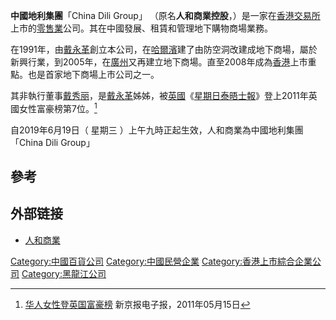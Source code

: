 {{Multiple issues|
{{Advert|time=2022-01-25T17:00:44+00:00}}
{{Tone|time=2022-01-25T17:00:44+00:00}}
}}
'''中國地利集團'''「China Dili Group」 （原名'''人和商業控股'''，{{sehk|1387}}）是一家在[[香港交易所|香港交易所]]上市的[[零售業|零售業]]公司。其在中國發展、租賃和管理地下購物商場業務。

在1991年，由[[戴永革|戴永革]]創立本公司，在[[哈爾濱|哈爾濱]]建了由防空洞改建成地下商場，屬於新興行業，到2005年，在[[廣州|廣州]]又再建立地下商場。直至2008年成為[[香港|香港]]上市重點。也是首家地下商場上市公司之一。

其非執行董事[[戴秀丽|戴秀丽]]，是[[戴永革|戴永革]]姊姊，被[[英國|英國]]《[[星期日泰晤士報|星期日泰晤士報]]》登上2011年英國女性富豪榜第7位。<ref>[http://epaper.bjnews.com.cn/html/2011-05/15/content_231257.htm?div=0 华人女性登英国富豪榜] {{Wayback|url=http://epaper.bjnews.com.cn/html/2011-05/15/content_231257.htm?div=0 |date=20150402162757 }} 新京报电子报，2011年05月15日</ref>

自2019年6月19日（ 星期三 ）上午九時正起生效，人和商業為中國地利集團「China Dili Group」

==參考==
{{reflist}}

==外部链接==
*[http://www.renhebusiness.com 人和商業] {{Wayback|url=http://www.renhebusiness.com/ |date=20201130113220 }}

[[Category:中國百貨公司|Category:中國百貨公司]]
[[Category:中國民營企業|Category:中國民營企業]]
[[Category:香港上市綜合企業公司|Category:香港上市綜合企業公司]]
[[Category:黑龍江公司|Category:黑龍江公司]]